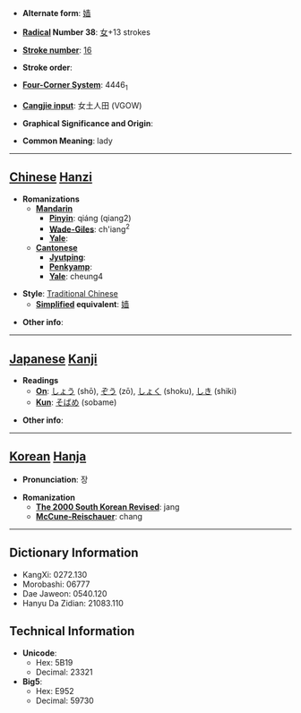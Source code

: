 * '''Alternate form''': [[嫱]]

* '''[[Wiktionary:Chinese radical index| Radical]] Number 38''': [[Wiktionary:Chinese radical index 女|女]]+13 strokes

* '''[[Wiktionary:Chinese total strokes index|Stroke number]]''': [[Wiktionary:Chinese total strokes index 16|16]]

* '''Stroke order''': 

* '''[[Wiktionary:Chinese four corner index|Four-Corner System]]''': 4446<sub>1</sub>

* '''[[Wiktionary:Chinese Cangjie index|Cangjie input]]''': 女土人田 (VGOW)

* '''Graphical Significance and Origin''': 

* '''Common Meaning''': lady

----

== [[Chinese]] [[Hanzi]] ==

* '''Romanizations'''
** '''[[Mandarin]]'''
*** '''[[Pinyin]]''': qiáng (qiang2)
*** '''[[Wade-Giles]]''': ch'iang<sup>2</sup>
*** '''[[Yale]]''': 
** '''[[Cantonese]]'''
*** '''[[Jyutping]]''':
*** '''[[Penkyamp]]''': 
*** '''[[Yale]]''': cheung4

* '''Style''': [[Traditional Chinese]] 
** '''[[Simplified Chinese|Simplified]] equivalent''': [[嫱]]

* '''Other info''': 

----

== [[Japanese]] [[Kanji]] ==

* '''Readings'''
** '''[[On]]''': [[しょう]] (shō), [[ぞう]] (zō), [[しょく]] (shoku), [[しき]] (shiki)
** '''[[Kun]]''': [[そばめ]] (sobame)

* '''Other info''':  

----

== [[Korean]] [[Hanja]] ==

* '''Pronunciation''': 장

* '''Romanization'''
** '''[[The 2000 South Korean Revised Romanization|The 2000 South Korean Revised]]''': jang
** '''[[McCune-Reischauer]]''': chang

----

== Dictionary Information ==

* KangXi: 0272.130
* Morobashi: 06777
* Dae Jaweon: 0540.120
* Hanyu Da Zidian: 21083.110

== Technical Information ==

* '''Unicode''':
** Hex: 5B19
** Decimal: 23321
* '''Big5''':
** Hex: E952
** Decimal: 59730
